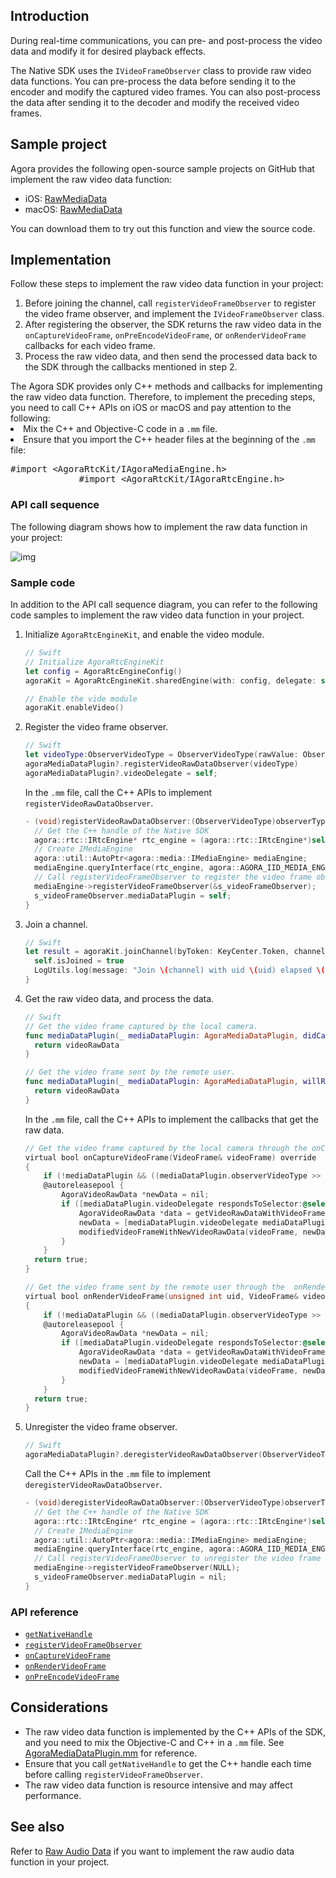 <PlatformWrapper notAllowed="android">
<PlatformWrapper notAllowed="web">
<PlatformWrapper notAllowed="windows-csharp">
<PlatformWrapper notAllowed="windows-cpp">
<PlatformWrapper notAllowed="unity">
<PlatformWrapper notAllowed="unity">
<PlatformWrapper notAllowed="electron">
<PlatformWrapper notAllowed="cocos-creator">
<PlatformWrapper notAllowed="cocos-2d-x">
<PlatformWrapper notAllowed="react-native">

## Introduction

During real-time communications, you can pre- and post-process the video data and modify it for desired playback effects.

The Native SDK uses the `IVideoFrameObserver` class to provide raw video data functions. You can pre-process the data before sending it to the encoder and modify the captured video frames. You can also post-process the data after sending it to the decoder and modify the received video frames.

## Sample project

Agora provides the following open-source sample projects on GitHub that implement the raw video data function:

- iOS: [RawMediaData](https://github.com/AgoraIO/API-Examples/blob/master/iOS/APIExample/Examples/Advanced/RawMediaData/RawMediaData.swift)
- macOS: [RawMediaData](https://github.com/AgoraIO/API-Examples/blob/master/macOS/APIExample/Examples/Advanced/RawMediaData/RawMediaData.swift)

You can download them to try out this function and view the source code.

## Implementation

Follow these steps to implement the raw video data function in your project:

1. Before joining the channel, call `registerVideoFrameObserver` to register the video frame observer, and implement the `IVideoFrameObserver` class.
2. After registering the observer, the SDK returns the raw video data in the `onCaptureVideoFrame`, `onPreEncodeVideoFrame`, or `onRenderVideoFrame`  callbacks for each video frame.
3. Process the raw video data, and then send the processed data back to the SDK through the callbacks mentioned in step 2.

<div class="alert note">
	The Agora SDK provides only C++ methods and callbacks for implementing the raw video data function. Therefore, to implement the preceding steps, you need to call C++ APIs on iOS or macOS and pay attention to the following:
	<li>Mix the C++ and Objective-C code in a <code>.mm</code> file.</li>
	<li>Ensure that you import the C++ header files at the beginning of the <code>.mm</code> file:
		<pre>#import &lt;AgoraRtcKit/IAgoraMediaEngine.h>
             #import &lt;AgoraRtcKit/IAgoraRtcEngine.h></pre></li>
</div>

### API call sequence

The following diagram shows how to implement the raw data function in your project:

![img](https://web-cdn.agora.io/docs-files/1578466906009)

### Sample code

In addition to the API call sequence diagram, you can refer to the following code samples to implement the raw video data function in your project.

1. Initialize `AgoraRtcEngineKit`, and enable the video module.

   ```swift
   // Swift
   // Initialize AgoraRtcEngineKit
   let config = AgoraRtcEngineConfig()
   agoraKit = AgoraRtcEngineKit.sharedEngine(with: config, delegate: self)

   // Enable the vide module
   agoraKit.enableVideo()
   ```

2. Register the video frame observer.

   ```swift
   // Swift
   let videoType:ObserverVideoType = ObserverVideoType(rawValue: ObserverVideoType.captureVideo.rawValue | ObserverVideoType.renderVideo.rawValue | ObserverVideoType.preEncodeVideo.rawValue)
   agoraMediaDataPlugin?.registerVideoRawDataObserver(videoType)
   agoraMediaDataPlugin?.videoDelegate = self;
   ```

   In the `.mm` file, call the C++ APIs to implement `registerVideoRawDataObserver`.

   ```objective-c
   - (void)registerVideoRawDataObserver:(ObserverVideoType)observerType {
     // Get the C++ handle of the Native SDK
     agora::rtc::IRtcEngine* rtc_engine = (agora::rtc::IRtcEngine*)self.agoraKit.getNativeHandle;
     // Create IMediaEngine
     agora::util::AutoPtr<agora::media::IMediaEngine> mediaEngine;
     mediaEngine.queryInterface(rtc_engine, agora::AGORA_IID_MEDIA_ENGINE);
     // Call registerVideoFrameObserver to register the video frame observer
     mediaEngine->registerVideoFrameObserver(&s_videoFrameObserver);
     s_videoFrameObserver.mediaDataPlugin = self;
   }
   ```

3. Join a channel.

   ```swift
   // Swift
   let result = agoraKit.joinChannel(byToken: KeyCenter.Token, channelId: channelName, info: nil, uid: 0) {[unowned self] (channel, uid, elapsed) -> Void in
     self.isJoined = true
     LogUtils.log(message: "Join \(channel) with uid \(uid) elapsed \(elapsed)ms", level: .info)
   }
   ```

4. Get the raw video data, and process the data.

   ```swift
   // Swift
   // Get the video frame captured by the local camera.
   func mediaDataPlugin(_ mediaDataPlugin: AgoraMediaDataPlugin, didCapturedVideoRawData videoRawData: AgoraVideoRawData) -> AgoraVideoRawData {
     return videoRawData
   }

   // Get the video frame sent by the remote user.
   func mediaDataPlugin(_ mediaDataPlugin: AgoraMediaDataPlugin, willRenderVideoRawData videoRawData: AgoraVideoRawData, ofUid uid: uint) -> AgoraVideoRawData {
     return videoRawData
   }
   ```

   In the `.mm` file, call the C++ APIs to implement the callbacks that get the raw data.

   ```objective-c
   // Get the video frame captured by the local camera through the onCaptureVideoFrame callback
   virtual bool onCaptureVideoFrame(VideoFrame& videoFrame) override
   {
       if (!mediaDataPlugin && ((mediaDataPlugin.observerVideoType >> 0) == 0)) return true;
       @autoreleasepool {
           AgoraVideoRawData *newData = nil;
           if ([mediaDataPlugin.videoDelegate respondsToSelector:@selector(mediaDataPlugin:didCapturedVideoRawData:)]) {
               AgoraVideoRawData *data = getVideoRawDataWithVideoFrame(videoFrame);
               newData = [mediaDataPlugin.videoDelegate mediaDataPlugin:mediaDataPlugin didCapturedVideoRawData:data];
               modifiedVideoFrameWithNewVideoRawData(videoFrame, newData);
           }
       }
     return true;
   }

   // Get the video frame sent by the remote user through the  onRenderVideoFrame callback
   virtual bool onRenderVideoFrame(unsigned int uid, VideoFrame& videoFrame) override
   {
       if (!mediaDataPlugin && ((mediaDataPlugin.observerVideoType >> 1) == 0)) return true;
       @autoreleasepool {
           AgoraVideoRawData *newData = nil;
           if ([mediaDataPlugin.videoDelegate respondsToSelector:@selector(mediaDataPlugin:willRenderVideoRawData:ofUid:)]) {
               AgoraVideoRawData *data = getVideoRawDataWithVideoFrame(videoFrame);
               newData = [mediaDataPlugin.videoDelegate mediaDataPlugin:mediaDataPlugin willRenderVideoRawData:data ofUid:uid];
               modifiedVideoFrameWithNewVideoRawData(videoFrame, newData);
           }
       }
     return true;
   }
   ```

5. Unregister the video frame observer.

   ```swift
   // Swift
   agoraMediaDataPlugin?.deregisterVideoRawDataObserver(ObserverVideoType(rawValue: 0))
   ```

   Call the C++ APIs in the `.mm` file to implement `deregisterVideoRawDataObserver`.

   ```objective-c
   - (void)deregisterVideoRawDataObserver:(ObserverVideoType)observerType {
     // Get the C++ handle of the Native SDK
     agora::rtc::IRtcEngine* rtc_engine = (agora::rtc::IRtcEngine*)self.agoraKit.getNativeHandle;
     // Create IMediaEngine
     agora::util::AutoPtr<agora::media::IMediaEngine> mediaEngine;
     mediaEngine.queryInterface(rtc_engine, agora::AGORA_IID_MEDIA_ENGINE);
     // Call registerVideoFrameObserver to unregister the video frame observer
     mediaEngine->registerVideoFrameObserver(NULL);
     s_videoFrameObserver.mediaDataPlugin = nil;
   }
   ```

### API reference

- [`getNativeHandle`](https://docs.agora.io/en/Interactive%20Broadcast/API%20Reference/oc/Classes/AgoraRtcEngineKit.html#//api/name/getNativeHandle)
- [`registerVideoFrameObserver`](https://docs.agora.io/en/Interactive%20Broadcast/API%20Reference/cpp/classagora_1_1media_1_1_i_media_engine.html#a5eee4dfd1fd46e4a865feba163f3c5de)
- [`onCaptureVideoFrame`](https://docs.agora.io/en/Interactive%20Broadcast/API%20Reference/cpp/classagora_1_1media_1_1_i_video_frame_observer.html#a915c673aec879dcc2b08246bb2fcf49a)
- [`onRenderVideoFrame`](https://docs.agora.io/en/Interactive%20Broadcast/API%20Reference/cpp/classagora_1_1media_1_1_i_video_frame_observer.html#a966ed2459b6887c52112af638bc27c14)
- [`onPreEncodeVideoFrame`](https://docs.agora.io/en/Interactive%20Broadcast/API%20Reference/cpp/classagora_1_1media_1_1_i_video_frame_observer.html#a2be41cdde19fcc0f365d4eb14a963e1c)

## Considerations

- The raw video data function is implemented by the C++ APIs of the SDK, and you need to mix the Objective-C and C++ in a `.mm` file. See [AgoraMediaDataPlugin.mm](https://github.com/AgoraIO/API-Examples/blob/master/iOS/APIExample/Common/RawDataApi/AgoraMediaDataPlugin.mm) for reference.
- Ensure that you call `getNativeHandle` to get the C++ handle each time before calling `registerVideoFrameObserver`.
- The raw video data function is resource intensive and may affect performance.

## See also

Refer to [Raw Audio Data](../advanced-features/raw-audio-data) if you want to implement the raw audio data function in your project.

</PlatformWrapper>
</PlatformWrapper>
</PlatformWrapper>
</PlatformWrapper>
</PlatformWrapper>
</PlatformWrapper>
</PlatformWrapper>
</PlatformWrapper>
</PlatformWrapper>
</PlatformWrapper>
